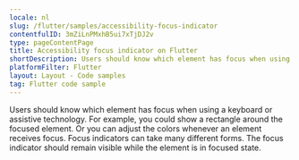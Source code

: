 ```yaml
---
locale: nl
slug: /flutter/samples/accessibility-focus-indicator
contentfulID: 3mZiLnPMxhB5ui7xTjDJ2v
type: pageContentPage
title: Accessibility focus indicator on Flutter
shortDescription: Users should know which element has focus when using a keyboard or assistive technology.
platformFilter: Flutter
layout: Layout - Code samples
tag: Flutter code sample
---
```


Users should know which element has focus when using a keyboard or assistive technology. For example, you could show a rectangle around the focused element. Or you can adjust the colors whenever an element receives focus. Focus indicators can take many different forms. The focus indicator should remain visible while the element is in focused state.

<CodeSample id="accessibility-focus-indicator" locale="nl" platform="flutter"/>